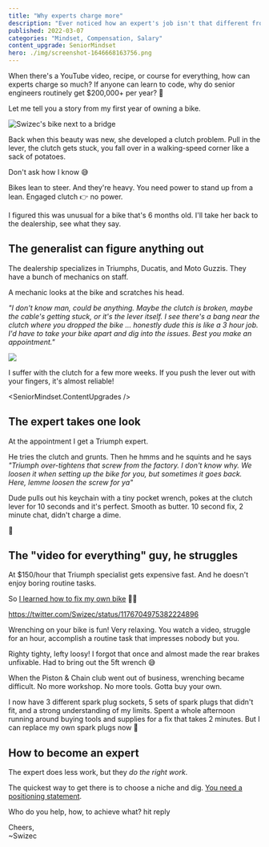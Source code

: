 ```yaml
---
title: "Why experts charge more"
description: "Ever noticed how an expert's job isn't that different from an apprentice's? Yet they can charge way more 🤔"
published: 2022-03-07
categories: "Mindset, Compensation, Salary"
content_upgrade: SeniorMindset
hero: ./img/screenshot-1646668163756.png
---
```



When there's a YouTube video, recipe, or course for everything, how can experts charge so much? If anyone can learn to code, why do senior engineers routinely get $200,000+ per year? 🤨

Let me tell you a story from my first year of owning a bike.

![Swizec's bike next to a bridge](./img/Swizecs-bike-next-to-a-bridgecfia42.png)

Back when this beauty was new, she developed a clutch problem. Pull in the lever, the clutch gets stuck, you fall over in a walking-speed corner like a sack of potatoes.

Don't ask how I know 😅

Bikes lean to steer. And they're heavy. You need power to stand up from a lean. Engaged clutch 👉 no power.

I figured this was unusual for a bike that's 6 months old. I'll take her back to the dealership, see what they say.

## The generalist can figure anything out

The dealership specializes in Triumphs, Ducatis, and Moto Guzzis. They have a bunch of mechanics on staff.

A mechanic looks at the bike and scratches his head.

_"I don't know man, could be anything. Maybe the clutch is broken, maybe the cable's getting stuck, or it's the lever itself. I see there's a bang near the clutch where you dropped the bike ... honestly dude this is like a 3 hour job. I'd have to take your bike apart and dig into the issues. Best you make an appointment."_

![](giphy:alrighty_then)

I suffer with the clutch for a few more weeks. If you push the lever out with your fingers, it's almost reliable!

<SeniorMindset.ContentUpgrades />

## The expert takes one look

At the appointment I get a Triumph expert.

He tries the clutch and grunts. Then he hmms and he squints and he says _"Triumph over-tightens that screw from the factory. I don't know why. We loosen it when setting up the bike for you, but sometimes it goes back. Here, lemme loosen the screw for ya"_

Dude pulls out his keychain with a tiny pocket wrench, pokes at the clutch lever for 10 seconds and it's perfect. Smooth as butter. 10 second fix, 2 minute chat, didn't charge a dime.

🤩

## The "video for everything" guy, he struggles

At $150/hour that Triumph specialist gets expensive fast. And he doesn't enjoy boring routine tasks.

So [I learned how to fix my own bike](https://swizec.com/blog/theres-a-youtube-video-for-everything/) 👨‍🔧

https://twitter.com/Swizec/status/1176704975382224896

Wrenching on your bike is fun! Very relaxing. You watch a video, struggle for an hour, accomplish a routine task that impresses nobody but you.

Righty tighty, lefty loosy! I forgot that once and almost made the rear brakes unfixable. Had to bring out the 5ft wrench 😅

When the Piston & Chain club went out of business, wrenching became difficult. No more workshop. No more tools. Gotta buy your own.

I now have 3 different spark plug sockets, 5 sets of spark plugs that didn't fit, and a strong understanding of my limits. Spent a whole afternoon running around buying tools and supplies for a fix that takes 2 minutes. But I can replace my own spark plugs now 💪

## How to become an expert

The expert does less work, but they _do the right work_.

The quickest way to get there is to choose a niche and dig. [You need a positioning statement](https://swizec.com/blog/why-you-need-a-positioning-statement/).

Who do you help, how, to achieve what? hit reply

Cheers,<br/>
~Swizec
